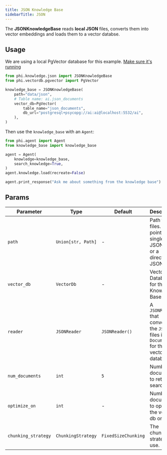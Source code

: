 ```yaml
---
title: JSON Knowledge Base
sidebarTitle: JSON
---
```


The **JSONKnowledgeBase** reads **local JSON** files, converts them into vector embeddings and loads them to a vector databse.

## Usage

<Note>

We are using a local PgVector database for this example. [Make sure it's running](https://docs.phidata.com/vectordb/pgvector)

</Note>

```python knowledge_base.py
from phi.knowledge.json import JSONKnowledgeBase
from phi.vectordb.pgvector import PgVector

knowledge_base = JSONKnowledgeBase(
    path="data/json",
    # Table name: ai.json_documents
    vector_db=PgVector(
        table_name="json_documents",
        db_url="postgresql+psycopg://ai:ai@localhost:5532/ai",
    ),
)
```

Then use the `knowledge_base` with an `Agent`:

```python agent.py
from phi.agent import Agent
from knowledge_base import knowledge_base

agent = Agent(
    knowledge=knowledge_base,
    search_knowledge=True,
)
agent.knowledge.load(recreate=False)

agent.print_response("Ask me about something from the knowledge base")
```

## Params

| Parameter           | Type               | Default           | Description                                                                             |
| ------------------- | ------------------ | ----------------- | --------------------------------------------------------------------------------------- |
| `path`              | `Union[str, Path]` | -                 | Path to `JSON` files. Can point to a single JSON file or a directory of JSON files.     |
| `vector_db`         | `VectorDb`         | -                 | Vector Database for the Knowledge Base.                                                 |
| `reader`            | `JSONReader`       | `JSONReader()`    | A `JSONReader` that converts the `JSON` files into `Documents` for the vector database. |
| `num_documents`     | `int`              | `5`               | Number of documents to return on search.                                                |
| `optimize_on`       | `int`              | -                 | Number of documents to optimize the vector db on.                                       |
| `chunking_strategy` | `ChunkingStrategy` | `FixedSizeChunking` | The chunking strategy to use.                                                           |
